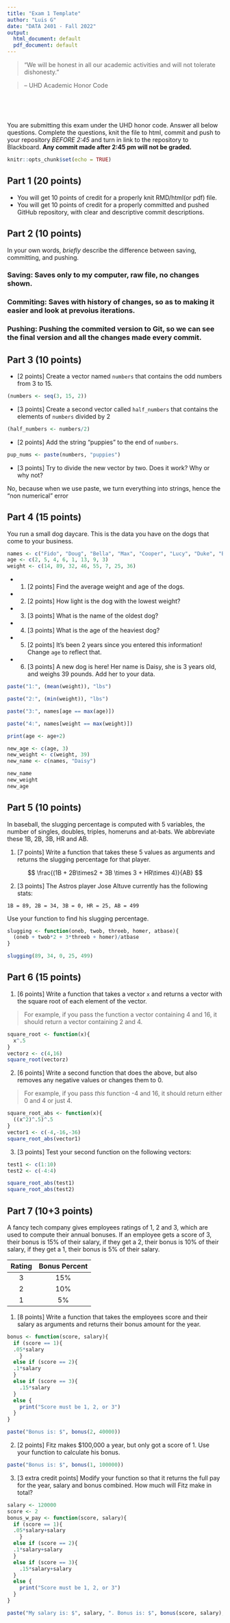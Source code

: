 ```yaml
---
title: "Exam 1 Template"
author: "Luis G"
date: "DATA 2401 - Fall 2022"
output:
  html_document: default
  pdf_document: default
---
```




> “We will be honest in all our academic activities and will not tolerate dishonesty.” 

> – UHD Academic Honor Code


&nbsp;

&nbsp;

You are submitting this exam under the UHD honor code. Answer all below questions. Complete the questions, knit the file to html, commit and push to your repository *BEFORE 2:45* and turn in link to the repository to Blackboard. __Any commit made after 2:45 pm will not be graded.__ 

\newpage 

```r
knitr::opts_chunk$set(echo = TRUE)
```




## Part 1 (20 points)

* You will get 10 points of credit for a properly knit RMD/html(or pdf) file.
* You will get 10 points of credit for a properly committed and pushed GitHub repository, with clear and descriptive commit descriptions. 

## Part 2 (10 points)

In your own words, *briefly* describe the difference between saving, committing, and pushing.

### Saving: Saves only to my computer, raw file, no changes shown.
### Commiting: Saves with history of changes, so as to making it easier and look at prevoius iterations.
### Pushing: Pushing the commited version to Git, so we can see the final version and all the changes made every commit.

## Part 3 (10 points)

* [2 points] Create a vector named `numbers` that contains the odd numbers from 3 to 15. 
```r
(numbers <- seq(3, 15, 2))

```

* [3 points] Create a second vector called `half_numbers` that contains the elements of `numbers` divided by 2
```r
(half_numbers <- numbers/2)
```

* [2 points] Add the string "puppies" to the end of `numbers`. 
```r
pup_nums <- paste(numbers, "puppies")
```

* [3 points] Try to divide the new vector by two. Does it work? Why or why not? 

No, because when we use paste, we turn everything into strings, hence the "non numerical" error

## Part 4 (15 points)

You run a small dog daycare. This is the data you have on the dogs that come to your business.

```r
names <- c("Fido", "Doug", "Bella", "Max", "Cooper", "Lucy", "Duke", "Barkley")
age <- c(2, 5, 4, 6, 1, 13, 9, 3)
weight <- c(14, 89, 32, 46, 55, 7, 25, 36)
```

* 1. [2 points] Find the average weight and age of the dogs.
* 2. [2 points] How light is the dog with the lowest weight?
* 3. [3 points] What is the name of the oldest dog?
* 4. [3 points] What is the age of the heaviest dog?
* 5. [2 points] It's been 2 years since you entered this information! Change `age` to reflect that. 
* 6. [3 points] A new dog is here! Her name is Daisy, she is 3 years old, and weighs 39 pounds. Add her to your data. 

```r
paste("1:", (mean(weight)), "lbs")

paste("2:", (min(weight)), "lbs")

paste("3:", names[age == max(age)])

paste("4:", names[weight == max(weight)])

print(age <- age+2)

new_age <- c(age, 3)
new_weight <- c(weight, 39)
new_name <- c(names, "Daisy")

new_name
new_weight
new_age
```


## Part 5 (10 points)

In baseball, the slugging percentage is computed with 5 variables, the number of singles, doubles, triples, homeruns and at-bats. We abbreviate these 1B, 2B, 3B, HR and AB. 

1. [7 points] Write a function that takes these 5 values as arguments and returns the slugging percentage for that player. 

$$  \frac{(1B + 2B\times2 + 3B \times 3 + HR\times 4)}{AB} $$

2. [3 points] The Astros player Jose Altuve currently has the following stats: 

`1B = 89, 2B = 34, 3B = 0, HR = 25, AB = 499 `

Use your function to find his slugging percentage. 
```r

slugging <- function(oneb, twob, threeb, homer, atbase){
  (oneb + twob*2 + 3*threeb + homer)/atbase
}

slugging(89, 34, 0, 25, 499)
```


## Part 6 (15 points)

1. [6 points] Write a function that takes a vector `x` and returns a vector with the square root of each element of the vector. 

> For example, if you pass the function a vector containing 4 and 16, it should return a vector containing 2 and 4. 

```r
square_root <- function(x){
  x^.5
}
vectorz <- c(4,16)
square_root(vectorz)
```

2. [6 points] Write a second function that does the above, but also removes any negative values or changes them to 0.

> For example, if you pass *this* function -4 and 16, it should return either 0 and 4 or just 4.

```r
square_root_abs <- function(x){
  ((x^2)^.5)^.5
}
vector1 <- c(-4,-16,-36)
square_root_abs(vector1)
```

3. [3 points] Test your second function on the following vectors:

```r
test1 <- c(1:10)
test2 <- c(-4:4)

square_root_abs(test1)
square_root_abs(test2)
```


## Part 7 (10+3 points)

A fancy tech company gives employees ratings of 1, 2 and 3, which are used to compute their annual bonuses. If an employee gets a score of 3, their bonus is 15% of their salary, if they get a 2, their bonus is 10% of their salary, if they get a 1, their bonus is 5% of their salary. 

Rating | Bonus Percent
:-----:|:-----:
3|15%
2|10%
1|5%

1. [8 points] Write a function that takes the employees score and their salary as arguments and returns their bonus amount for the year. 
```r
bonus <- function(score, salary){
  if (score == 1){
  .05*salary
    }
  else if (score == 2){
  .1*salary
  }
  else if (score == 3){
    .15*salary
  }
  else {
    print("Score must be 1, 2, or 3")
  }
}

paste("Bonus is: $", bonus(2, 40000))
```

2. [2 points] Fitz makes $100,000 a year, but only got a score of 1. Use your function to calculate his bonus.
```r
paste("Bonus is: $", bonus(1, 100000))
```

3. [3 extra credit points] Modify your function so that it returns the full pay for the year, salary and bonus combined. How much will Fitz make in total?
```r
salary <- 120000
score <- 2
bonus_w_pay <- function(score, salary){
  if (score == 1){
  .05*salary+salary
    }
  else if (score == 2){
  .1*salary+salary
  }
  else if (score == 3){
    .15*salary+salary
  }
  else {
    print("Score must be 1, 2, or 3")
  }
}

paste("My salary is: $", salary, ". Bonus is: $", bonus(score, salary), "Total for year is: $", bonus_w_pay(score,salary))
```

